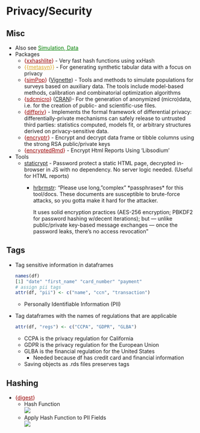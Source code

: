 # Privacy/Security {#sec-priv .unnumbered}

## Misc {#sec-priv-misc .unnumbered}

-   Also see [Simulation, Data](simulation-data.qmd#sec-sim-data){style="color: green"}
-   Packages
    -   [{]{style="color: #990000"}[xxhashlite](https://github.com/coolbutuseless/xxhashlite){style="color: #990000"}[}]{style="color: #990000"} - Very fast hash functions using xxHash
    -   [{{]{style="color: goldenrod"}[metasyn](https://metasyn.readthedocs.io/en/latest/index.html){style="color: goldenrod"}[}}]{style="color: goldenrod"} - For generating synthetic tabular data with a focus on privacy
    -   [{]{style="color: #990000"}[simPop](https://cran.r-project.org/web//packages//simPop/index.html){style="color: #990000"}[}]{style="color: #990000"} ([Vignette](https://www.jstatsoft.org/article/view/v079i10)) - Tools and methods to simulate populations for surveys based on auxiliary data. The tools include model-based methods, calibration and combinatorial optimization algorithms
    -   [{]{style="color: #990000"}[sdcmicro](https://sdcpractice.readthedocs.io/en/latest/sdcMicro.html){style="color: #990000"}[}]{style="color: #990000"} ([CRAN](https://cran.r-project.org/web//packages//sdcMicro/index.html))- For the generation of anonymized (micro)data, i.e. for the creation of public- and scientific-use files.
    -   [{]{style="color: #990000"}[diffpriv](https://www.bipr.net/diffpriv/){style="color: #990000"}[}]{style="color: #990000"} - Implements the formal framework of differential privacy: differentially-private mechanisms can safely release to untrusted third parties: statistics computed, models fit, or arbitrary structures derived on privacy-sensitive data.
    -   [{]{style="color: #990000"}[encryptr](https://github.com/cneskey/encryptr){style="color: #990000"}[}]{style="color: #990000"} - Encrypt and decrypt data frame or tibble columns using the strong RSA public/private keys
    -   [{]{style="color: #990000"}[encryptedRmd](https://cran.r-project.org/web/packages/encryptedRmd/index.html){style="color: #990000"}[}]{style="color: #990000"} - Encrypt Html Reports Using 'Libsodium'
-   Tools
    -   [staticrypt](https://github.com/robinmoisson/staticrypt) - Password protect a static HTML page, decrypted in-browser in JS with no dependency. No server logic needed. (Useful for HTML reports)
        -   [hrbrmstr](https://fosstodon.org/@hrbrmstr@mastodon.social/113135958788120988): "Please use long, "complex" \*passphrases\* for this tool/docs. These documents are susceptible to brute-force attacks, so you gotta make it hard for the attacker.

            It uses solid encryption practices (AES-256 encryption; PBKDF2 for password hashing w/decent iterations); but — unlike public/private key-based message exchanges — once the password leaks, there's no access revocation"

## Tags {#sec-priv-tag .unnumbered}

-   Tag sensitive information in dataframes

    ``` r
    names(df)
    [1] "date" "first_name" "card_number" "payment"
    # assign pii tags
    attr(df, "pii") <- c("name", "ccn", "transaction")
    ```

    -   Personally Identifiable Information (PII)

-   Tag dataframes with the names of regulations that are applicable

    ``` r
    attr(df, "regs") <- c("CCPA", "GDPR", "GLBA")
    ```

    -   CCPA is the privacy regulation for California
    -   GDPR is the privacy regulation for the European Union
    -   GLBA is the financial regulation for the United States
        -   Needed because df has credit card and financial information
    -   Saving objects as .rds files preserves tags

## Hashing {#sec-priv-hash .unnumbered}

-   [{]{style="color: #990000"}[digest](https://cran.r-project.org/web/packages/digest/index.html){style="color: #990000"}[}]{style="color: #990000"}
    -   Hash Function\
        ![](./_resources/Privacy.resources/Screenshot%20(511).png)
    -   Apply Hash Function to PII Fields\
        ![](./_resources/Privacy.resources/Screenshot%20(513).png)
